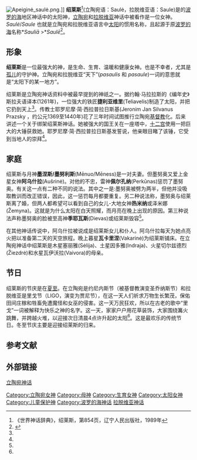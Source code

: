 [[File:Apeiginė_saulė.png|thumb]].]]
'''绍莱斯'''<ref>《世界神话辞典》，绍莱斯，第854页，辽宁人民出版社，1989年</ref>(立陶宛语：Saulė，拉脱维亚语：Saule)是的[[波罗的海|波罗的海]]地区神话中的太阳神，[[立陶宛|立陶宛]]和[[拉脱维亚|拉脱维亚]]神话中被看作是一位女神。''Saulė''/''Saule'' 也就是立陶宛和拉脱维亚语言中[[太阳|太阳]]的惯用名称，且起源于原[[波罗的海|波罗的海]]名称*''Sauliā'' >*''Saulē''<ref>{{Cite web |url=http://starling.rinet.ru/cgi-bin/response.cgi?single=1&basename=%2Fdata%2Fie%2Fbaltet&text_number=+++450&root=config |title=波罗的海语源 |accessdate=2020-09-16 |archive-date=2018-07-18 |archive-url=https://web.archive.org/web/20180718204938/http://starling.rinet.ru/cgi-bin/response.cgi?single=1&basename=%2Fdata%2Fie%2Fbaltet&text_number=+++450&root=config |dead-url=no }}</ref>。

==形象==
'''绍莱斯'''是一位最强大的神，是生命、生育、温暖和健康女神。也是不幸者，尤其是[[孤儿|孤儿]]的守护神。立陶宛和拉脱维亚“天下”(''pasaulis'' 和 ''pasaule'')一词的意思就是“太阳下的某一地方”。

绍莱斯是立陶宛神话资料中被最早提到的神祇之一。据约翰·马拉拉斯的《编年史》斯拉夫语译本(1261年)，一位强大的铁匠'''捷利亚维里'''(Teliavelis)制造了太阳，并把它扔到天上<ref name=bereson/>。传教士耶罗尼摩·简·西拉普拉日斯基(Jeronim Jan Silvanus Prazsky ，约公元1369至1440年)花了三年时间试图推行立陶宛[[基督教|基督教]]化。后来讲述一个关于绑架绍莱斯神话。她被强大的国王关在一座塔中，[[十二宫|十二宫]]使用一把巨大的大锤获救她。耶罗尼摩·简·西拉普拉日斯基发誓说，他亲眼目睹了该锤，它受到当地人的崇拜<ref name=beres19/>。

==家庭==
绍莱斯与月神'''墨涅斯/墨努利斯'''(Mēnuo/Mēness)是一对夫妻。但墨努奥又爱上金星女神'''阿乌什拉'''(Aušrinė)。对他的不忠，雷神'''佩尔孔纳'''(Perkūnas)惩罚了墨努奥。有关这一点有二种不同的说法。其中之一是:墨努奥被劈为两半，但他并没吸取教训而改正错误，因此，这一惩罚每月都要重复。另二种说法称，墨努奥与绍莱斯离了婚，但两人都希望可以看到自己的女儿-大地女神'''热米纳'''或泽米娜(Žemyna)。这就是为什么太阳在白天照耀，而月亮在晚上出现的原因。第三种说法声称墨努奥的脸被至高神'''季耶瓦斯'''(Dievas)或绍莱斯毁容<ref name=trink75/>。

在其他神话传说中，阿乌什拉被说成是绍莱斯女儿和仆人。阿乌什拉每天为她点亮火把以准备第二天的天空旅程。晚上暮星'''瓦卡里涅'''(Vakarinė)为绍莱斯铺床。在立陶宛神话中绍莱斯是木星塞丽雅(Sėlija)、土星因多雅(Indraja)、火星切尔兹德烈(Žiezdrė)和水星瓦伊沃拉(Vaivora)的母亲。

==节日==
绍莱斯的节庆是在[[夏至|夏至]]。在立陶宛是约尼内斯节（被基督教演变圣乔纳斯节）和拉脱维亚是里戈节（LIGO，演变为贾尼节），在这一天人们祈求万物生长繁茂，保佑田间庄稼和牲畜免遭魔怪和女巫的侵害。这一天万民狂欢，所以在古老的歌中“里戈”一词被解释为快乐之神的名字。这一天，家家户户用花草装饰，大家围绕篝火跳舞，并跨越火堆，以迎接次日清晨4点许升起的太阳<ref name=trink120/>。这是最欢乐的传统节日。冬至节庆主要是迎接绍莱斯的归来。

==参考文献==
{{reflist|refs=
<ref name=beres19>{{cite book| first=Gintaras |last=Beresnevičius |authorlink=Gintaras Beresnevičius | title=立陶宛宗教与神话：一个系统的研究|publisher=Tyto alba |location=维尔纽斯 |year=2004年|isbn=9986-16-389-7 |page=19}} {{lt icon}}</ref>
<ref name=bereson>{{cite web |title=立陶宛宗教与神话 |first=Gintaras |last=Beresnevičius |authorlink=Gintaras  Beresnevičius |work=Anthology of Lithuanian Ethnoculture |url=http://ausis.gf.vu.lt/eka/mythology/relmyth.html |publisher=立陶宛民俗文化中心 |deadurl=yes |archiveurl=https://web.archive.org/web/20101203101230/http://ausis.gf.vu.lt/eka/mythology/relmyth.html |archivedate=2010-12-03 }}</ref>
<ref name=trink75>{{cite book | title= 波罗的海遗产：神明与节庆| editor= Jonas Trikūnas | publisher=Tvermė |year=1999 |isbn=9986-476-27-5 | pages=75–77}}</ref>
<ref name=trink120>{{cite book | title= 波罗的海遗产：神明与节庆| editor= Jonas Trikūnas | publisher=Tvermė |year=1999 |isbn=9986-476-27-5 | pages=120–124}}</ref>
}}

==外部链接==
[[立陶宛神话|立陶宛神话]]

{{DEFAULTSORT:绍莱斯}}
[[Category:立陶宛女神|Category:立陶宛女神]]
[[Category:母神|Category:母神]]
[[Category:生育女神|Category:生育女神]]
[[Category:太阳女神|Category:太阳女神]]
[[Category:儿童保护神|Category:儿童保护神]]
[[Category:波罗的海神话|Category:波罗的海神话]]
[[Category:拉脱维亚神话|]]